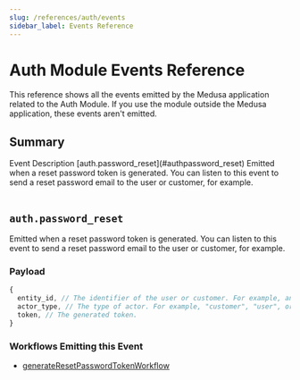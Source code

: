 ```yaml
---
slug: /references/auth/events
sidebar_label: Events Reference
---
```



# Auth Module Events Reference

This reference shows all the events emitted by the Medusa application related to the Auth Module. If you use the module outside the Medusa application, these events aren't emitted.

## Summary

<Table>
  <Table.Header>
    <Table.Row>
      <Table.HeaderCell>
Event
</Table.HeaderCell>
      <Table.HeaderCell>
Description
</Table.HeaderCell>
    </Table.Row>
  </Table.Header>
  <Table.Body>
    <Table.Row>
      <Table.Cell>
[auth.password_reset](#authpassword_reset)
</Table.Cell>
      <Table.Cell>
Emitted when a reset password token is generated. You can listen to this event
to send a reset password email to the user or customer, for example.
</Table.Cell>
    </Table.Row>
  </Table.Body>
</Table>

## `auth.password_reset`

Emitted when a reset password token is generated. You can listen to this event
to send a reset password email to the user or customer, for example.

### Payload

```ts
{
  entity_id, // The identifier of the user or customer. For example, an email address.
  actor_type, // The type of actor. For example, "customer", "user", or custom.
  token, // The generated token.
}
```

### Workflows Emitting this Event

- [generateResetPasswordTokenWorkflow](/references/medusa-workflows/generateResetPasswordTokenWorkflow)

